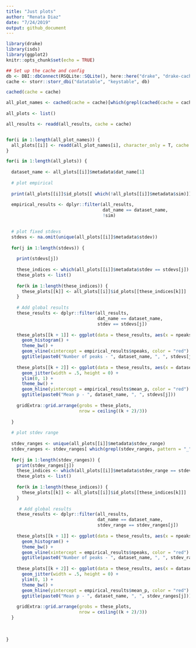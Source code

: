 ```yaml
---
title: "Just plots"
author: "Renata Diaz"
date: "7/24/2019"
output: github_document
---
```


```r
library(drake)
library(isds)
library(ggplot2)
knitr::opts_chunk$set(echo = TRUE)

## Set up the cache and config
db <- DBI::dbConnect(RSQLite::SQLite(), here::here("drake", "drake-cache.sqlite"))
cache <- storr::storr_dbi("datatable", "keystable", db)
```

```r

cached(cache = cache)

all_plot_names <- cached(cache = cache)[which(grepl(cached(cache = cache), pattern = "ids_plots"))]
                    
all_plots <- list()

all_results <- readd(all_results, cache = cache)


for(i in 1:length(all_plot_names)) {
  all_plots[[i]] <- readd(all_plot_names[i], character_only = T, cache = cache)
}

for(i in 1:length(all_plots)) {
  
  dataset_name <- all_plots[[i]]$metadata$dat_name[1]
  
  # plot empirical
  
  print(all_plots[[i]]$id_plots[[ which(!all_plots[[i]]$metadata$sim)]])
  
  empirical_results <- dplyr::filter(all_results,
                                     dat_name == dataset_name,
                                     !sim)

  
  # plot fixed stdevs
  stdevs <- na.omit(unique(all_plots[[i]]$metadata$stdev))
  
  for(j in 1:length(stdevs)) {
    
    print(stdevs[j])
    
    these_indices <- which(all_plots[[i]]$metadata$stdev == stdevs[j])
    these_plots <- list()
    
    for(k in 1:length(these_indices)) {
      these_plots[[k]] <- all_plots[[i]]$id_plots[[these_indices[k]]]
    }
    
    # Add global results
    these_results <- dplyr::filter(all_results,
                                   dat_name == dataset_name,
                                   stdev == stdevs[j])
    
    these_plots[[k + 1]] <- ggplot(data = these_results, aes(x = npeaks)) +
      geom_histogram() + 
      theme_bw() +
      geom_vline(xintercept = empirical_results$npeaks, color = "red") +
      ggtitle(paste0("Number of peaks - ", dataset_name, ", ", stdevs[j]))
    
    these_plots[[k + 2]] <- ggplot(data = these_results, aes(x = dataset_name, y = mean_p)) +
      geom_jitter(width = .5, height = 0) + 
      ylim(0, 1) +
      theme_bw() +
      geom_hline(yintercept = empirical_results$mean_p, color = "red") +
      ggtitle(paste0("Mean p - ", dataset_name, ", ", stdevs[j]))
    
    gridExtra::grid.arrange(grobs = these_plots,
                            nrow = ceiling((k + 2)/3))
    
  }
  
  # plot stdev range
  
  stdev_ranges <- unique(all_plots[[i]]$metadata$stdev_range)
  stdev_ranges <- stdev_ranges[ which(grepl(stdev_ranges, pattern = "_"))]
  
  for(j in 1:length(stdev_ranges)) {
    print(stdev_ranges[j])
    these_indices <- which(all_plots[[i]]$metadata$stdev_range == stdev_ranges[j])
    these_plots <- list()
    
    for(k in 1:length(these_indices)) {
      these_plots[[k]] <- all_plots[[i]]$id_plots[[these_indices[k]]]
    }
    
     # Add global results
    these_results <- dplyr::filter(all_results,
                                   dat_name == dataset_name,
                                   stdev_range == stdev_ranges[j])
    
    these_plots[[k + 1]] <- ggplot(data = these_results, aes(x = npeaks)) +
      geom_histogram() + 
      theme_bw() +
      geom_vline(xintercept = empirical_results$npeaks, color = "red") +
      ggtitle(paste0("Number of peaks - ", dataset_name, ", ", stdev_ranges[j]))
    
    these_plots[[k + 2]] <- ggplot(data = these_results, aes(x = dataset_name, y = mean_p)) +
      geom_jitter(width = .5, height = 0) + 
      ylim(0, 1) +
      theme_bw() +
      geom_hline(yintercept = empirical_results$mean_p, color = "red") +
      ggtitle(paste0("Mean p - ", dataset_name, ", ", stdev_ranges[j]))
    
    gridExtra::grid.arrange(grobs = these_plots,
                            nrow = ceiling((k + 2)/3))
  }
  
  
  
}

```

